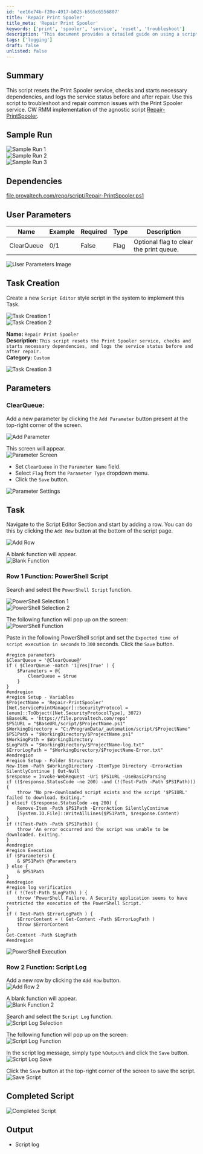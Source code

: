 ```yaml
---
id: 'ee16e74b-f20e-4917-b025-b565c6556807'
title: 'Repair Print Spooler'
title_meta: 'Repair Print Spooler'
keywords: ['print', 'spooler', 'service', 'reset', 'troubleshoot']
description: 'This document provides a detailed guide on using a script to reset the Print Spooler service, check and start necessary dependencies, and log the service status before and after repair. It is aimed at troubleshooting and resolving common issues with the Print Spooler service in a ConnectWise RMM environment.'
tags: ['logging']
draft: false
unlisted: false
---
```

## Summary

This script resets the Print Spooler service, checks and starts necessary dependencies, and logs the service status before and after repair. Use this script to troubleshoot and repair common issues with the Print Spooler service. CW RMM implementation of the agnostic script [Repair-PrintSpooler](https://file.provaltech.com/repo/script/Repair-PrintSpooler.ps1).

## Sample Run

![Sample Run 1](../../../static/img/Repair-Print-Spooler/image_1.png)  
![Sample Run 2](../../../static/img/Repair-Print-Spooler/image_2.png)  
![Sample Run 3](../../../static/img/Repair-Print-Spooler/image_3.png)

## Dependencies

[file.provaltech.com/repo/script/Repair-PrintSpooler.ps1](https://file.provaltech.com/repo/script/Repair-PrintSpooler.ps1)

## User Parameters

| Name       | Example | Required | Type | Description                                   |
|------------|---------|----------|------|-----------------------------------------------|
| ClearQueue | 0/1     | False    | Flag | Optional flag to clear the print queue.      |

![User Parameters Image](../../../static/img/Repair-Print-Spooler/image_4.png)

## Task Creation

Create a new `Script Editor` style script in the system to implement this Task.

![Task Creation 1](../../../static/img/Repair-Print-Spooler/image_5.png)  
![Task Creation 2](../../../static/img/Repair-Print-Spooler/image_6.png)

**Name:** `Repair Print Spooler`  
**Description:** `This script resets the Print Spooler service, checks and starts necessary dependencies, and logs the service status before and after repair.`  
**Category:** `Custom`  

![Task Creation 3](../../../static/img/Repair-Print-Spooler/image_7.png)

## Parameters

### ClearQueue:
Add a new parameter by clicking the `Add Parameter` button present at the top-right corner of the screen.

![Add Parameter](../../../static/img/Repair-Print-Spooler/image_8.png)

This screen will appear.  
![Parameter Screen](../../../static/img/Repair-Print-Spooler/image_9.png)

- Set `ClearQueue` in the `Parameter Name` field.
- Select `Flag` from the `Parameter Type` dropdown menu.
- Click the `Save` button.

![Parameter Settings](../../../static/img/Repair-Print-Spooler/image_10.png)

## Task

Navigate to the Script Editor Section and start by adding a row. You can do this by clicking the `Add Row` button at the bottom of the script page.

![Add Row](../../../static/img/Repair-Print-Spooler/image_11.png)

A blank function will appear.  
![Blank Function](../../../static/img/Repair-Print-Spooler/image_12.png)

### Row 1 Function: PowerShell Script
Search and select the `PowerShell Script` function.

![PowerShell Selection 1](../../../static/img/Repair-Print-Spooler/image_13.png)  
![PowerShell Selection 2](../../../static/img/Repair-Print-Spooler/image_14.png)

The following function will pop up on the screen:  
![PowerShell Function](../../../static/img/Repair-Print-Spooler/image_15.png)

Paste in the following PowerShell script and set the `Expected time of script execution in seconds` to `300` seconds. Click the `Save` button.

```
#region parameters
$ClearQueue = '@ClearQueue@'
if ( $ClearQueue -match '1|Yes|True' ) {
    $Parameters = @{
        ClearQueue = $true
    }
}
#endregion
#region Setup - Variables
$ProjectName = 'Repair-PrintSpooler'
[Net.ServicePointManager]::SecurityProtocol = [enum]::ToObject([Net.SecurityProtocolType], 3072)
$BaseURL = 'https://file.provaltech.com/repo'
$PS1URL = "$BaseURL/script/$ProjectName.ps1"
$WorkingDirectory = "C:/ProgramData/_automation/script/$ProjectName"
$PS1Path = "$WorkingDirectory/$ProjectName.ps1"
$WorkingPath = $WorkingDirectory
$LogPath = "$WorkingDirectory/$ProjectName-log.txt"
$ErrorLogPath = "$WorkingDirectory/$ProjectName-Error.txt"
#endregion
#region Setup - Folder Structure
New-Item -Path $WorkingDirectory -ItemType Directory -ErrorAction SilentlyContinue | Out-Null
$response = Invoke-WebRequest -Uri $PS1URL -UseBasicParsing
if (($response.StatusCode -ne 200) -and (!(Test-Path -Path $PS1Path))) {
    throw "No pre-downloaded script exists and the script '$PS1URL' failed to download. Exiting."
} elseif ($response.StatusCode -eq 200) {
    Remove-Item -Path $PS1Path -ErrorAction SilentlyContinue
    [System.IO.File]::WriteAllLines($PS1Path, $response.Content)
}
if (!(Test-Path -Path $PS1Path)) {
    throw 'An error occurred and the script was unable to be downloaded. Exiting.'
}
#endregion
#region Execution
if ($Parameters) {
    & $PS1Path @Parameters
} else {
    & $PS1Path
}
#endregion
#region log verification
if ( !(Test-Path $LogPath) ) {
    throw 'PowerShell Failure. A Security application seems to have restricted the execution of the PowerShell Script.'
}
if ( Test-Path $ErrorLogPath ) {
    $ErrorContent = ( Get-Content -Path $ErrorLogPath )
    throw $ErrorContent
}
Get-Content -Path $LogPath
#endregion
```

![PowerShell Execution](../../../static/img/Repair-Print-Spooler/image_16.png)

### Row 2 Function: Script Log
Add a new row by clicking the `Add Row` button.  
![Add Row 2](../../../static/img/Repair-Print-Spooler/image_17.png)

A blank function will appear.  
![Blank Function 2](../../../static/img/Repair-Print-Spooler/image_18.png)

Search and select the `Script Log` function.  
![Script Log Selection](../../../static/img/Repair-Print-Spooler/image_19.png)

The following function will pop up on the screen:  
![Script Log Function](../../../static/img/Repair-Print-Spooler/image_20.png)

In the script log message, simply type `%Output%` and click the `Save` button.  
![Script Log Save](../../../static/img/Repair-Print-Spooler/image_21.png)

Click the `Save` button at the top-right corner of the screen to save the script.  
![Save Script](../../../static/img/Repair-Print-Spooler/image_22.png)

## Completed Script

![Completed Script](../../../static/img/Repair-Print-Spooler/image_23.png)

## Output

- Script log











